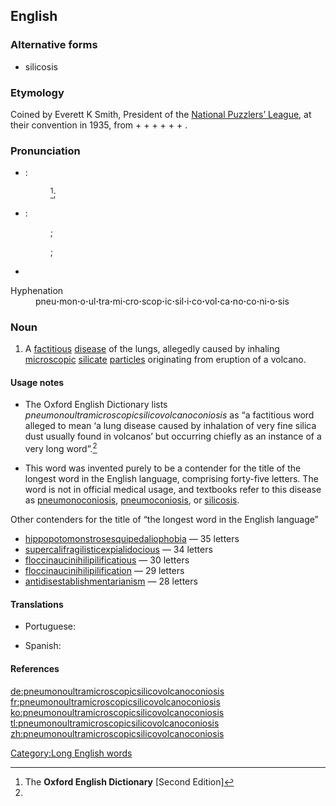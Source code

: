 ==English==

===Alternative forms===
* silicosis
===Etymology===
Coined by Everett K Smith, President of the [[w:National Puzzlers' League|National Puzzlers’ League]], at their convention in 1935, from {{etyl|grc}} {{term|πνεύμων|tr=pneumōn||lung|lang=grc|sc=polytonic}} + {{etyl|la}} {{term|ultra||beyond|lang=la}} + {{etyl|en|-}} {{term|microscopic|lang=en}} + {{term|silico-|lang=en}} + {{term|volcano|lang=en}} + {{etyl|grc}} {{term|κόνις|tr=konis||dust|lang=grc|sc=polytonic}} + {{etyl|en|-}} {{term|-osis|lang=en}}.

===Pronunciation===
{{rel-top|Pronunciatory transcriptions and hyphenation}}
* {{a|RP}}:
*: {{IPA|/njuːˌmɒnəʊʌltrəmaɪkrəʊˈskɒpɪkˌsɪlɪkəʊvɒlkeɪnəʊkəʊniˈəʊsɪs/}}<ref name="OED-pronstress&usage">The '''Oxford English Dictionary''' [Second Edition]</ref>;
*: {{SAMPA|/nju:%mQn@UVltr/@maIkr/@U"skQpIk%sIlIk@UvQlkeIn@Uk@Uni"@UsIs/}}
* {{a|US}}:
*: {{enPR|no͞o-män'ō-ŭl-trə-mī-krə-skäpʹĭk-sĭl'ē-kō-väl-kā-nō-kō-nē-ōʹsĭs}};
*: {{IPA|/nuˌmɑːnoʊʌltrəmaɪkroʊˈskɑːpɪkˌsɪlɪkoʊvɑːlkeɪnoʊkoʊniˈoʊsɪs/}};
*: {{SAMPA|/nu%mA:noUVltr@maIkroU"skA:pIk%sIlIkoUvA:lkeInoUkoUni"oUsIs/}}
* {{audio|en-us-pneumonoultramicroscopicsilicovolcanoconiosis.ogg|Audio (US)}}
; Hyphenation
: pneu'''·'''mon'''·'''o'''·'''ul'''·'''tra'''·'''mi'''·'''cro'''·'''scop'''·'''ic'''·'''sil'''·'''i'''·'''co'''·'''vol'''·'''ca'''·'''no'''·'''co'''·'''ni'''·'''o'''·'''sis
{{rel-bottom}}

===Noun===
{{en-noun|-}}

# {{context|nonce}} A [[factitious]] [[disease]] of the lungs, allegedly caused by inhaling [[microscopic]] [[silicate]] [[particle|particles]] originating from eruption of a volcano. 

====Usage notes====
{{rel-top|Usage notes}}
* The Oxford English Dictionary lists ''pneumonoultramicroscopicsilicovolcanoconiosis'' as “a factitious word alleged to mean ‘a lung disease caused by inhalation of very fine silica dust usually found in volcanos’ but occurring chiefly as an instance of a very long word”.<ref name="OED-pronstress&usage"/>

* This word was invented purely to be a contender for the title of the longest word in the English language, comprising forty-five letters. The word is not in official medical usage, and textbooks refer to this disease as [[pneumonoconiosis]], [[pneumoconiosis]], or [[silicosis]].

; Other contenders for the title of “the longest word in the English language”
* [[hippopotomonstrosesquipedaliophobia]] — 35 letters
* [[supercalifragilisticexpialidocious]] — 34 letters
* [[floccinaucinihilipilificatious]] — 30 letters
* [[floccinaucinihilipilification]] — 29 letters
* [[antidisestablishmentarianism]] — 28 letters
{{rel-bottom}}

====Translations====
{{trans-top|disease of the lungs}}
* Portuguese: {{t+|pt|pneumoultramicroscopicossilicovulcanoconiose|f}}
{{trans-mid}}
* Spanish: {{t|es|pneumoultramicroscopicosilicovolcanoconiosis|f}}
{{trans-bottom}}

====References====
<references/>

[[Category:Long English words]]

[[de:pneumonoultramicroscopicsilicovolcanoconiosis]]
[[fr:pneumonoultramicroscopicsilicovolcanoconiosis]]
[[ko:pneumonoultramicroscopicsilicovolcanoconiosis]]
[[tl:pneumonoultramicroscopicsilicovolcanoconiosis]]
[[zh:pneumonoultramicroscopicsilicovolcanoconiosis]]